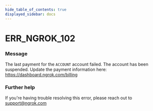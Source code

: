 ```yaml
---
hide_table_of_contents: true
displayed_sidebar: docs
---
```



# ERR_NGROK_102

### Message

The last payment for the `ACCOUNT` account failed.
The account has been suspended. Update the payment information here:
https://dashboard.ngrok.com/billing

<ErrorDetails error="err_ngrok_102" />

### Further help

If you're having trouble resolving this error, please reach out to [support@ngrok.com](mailto:support@ngrok.com?subject=Help%20with%20ERR_NGROK_102)
